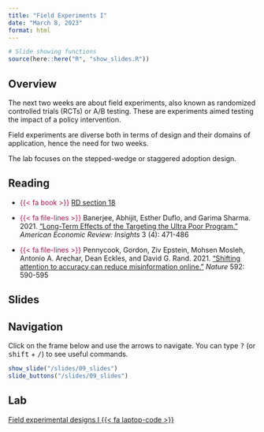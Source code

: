 ```yaml
---
title: "Field Experiments I"
date: "March 8, 2023"
format: html
---
```



```r
# Slide showing functions
source(here::here("R", "show_slides.R"))
```

## Overview

The next two weeks are about field experiments, also known as randomized controlled trials (RCTs) or A/B testing. These are experiments aimed testing the impact of a policy intervention.

Field experiments are diverse both in terms of design and their domains of application, hence the need for two weeks.

The lab focuses on the stepped-wedge or staggered adoption design.


## Reading

- [{{< fa book >}}]{style="color: #ac1455;"} [RD section 18](https://book.declaredesign.org/experimental-causal.html)

- [{{< fa file-lines >}}]{style="color: #ac1455;"} Banerjee, Abhijit, Esther Duflo, and Garima Sharma. 2021. [“Long-Term Effects of the Targeting the Ultra Poor Program.”](https://www.nber.org/system/files/working_papers/w28074/w28074.pdf) *American Economic Review: Insights* 3 (4): 471-486

- [{{< fa file-lines >}}]{style="color: #ac1455;"} Pennycook, Gordon, Ziv Epstein, Mohsen Mosleh, Antonio A. Arechar, Dean Eckles, and David G. Rand. 2021. [“Shifting attention to accuracy can reduce misinformation online.”](https://www.nature.com/articles/s41586-021-03344-2) *Nature* 592: 590-595


## Slides

::: {.callout-tip}
## Navigation

Click on the frame below and use the arrows to navigate. You can type <kbd>?</kbd> (or <kbd>shift</kbd> + <kbd>/</kbd>) to see useful commands.
:::

```r
show_slide("/slides/09_slides")
slide_buttons("/slides/09_slides")
```

## Lab

[Field experimental designs I {{< fa laptop-code >}}](labs/09_lab.Rmd)
